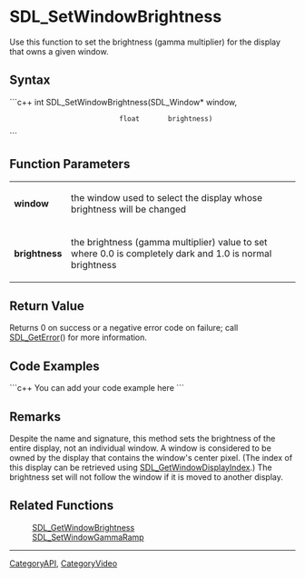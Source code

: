 <!-- pragma section-numbers off -->
<!-- pragma camelcase off -->

= SDL_SetWindowBrightness =
Use this function to set the brightness (gamma multiplier) for the display that owns a given window.


== Syntax ==
```c++
int SDL_SetWindowBrightness(SDL_Window* window,
                            float       brightness)
```

== Function Parameters ==
{|
|'''window'''
|the window used to select the display whose brightness will be changed
|-
|'''brightness'''
|the brightness (gamma multiplier) value to set where 0.0 is completely dark and 1.0 is normal brightness
|}

== Return Value ==
Returns 0 on success or a negative error code on failure; call [[SDL_GetError]]() for more information.

== Code Examples ==
```c++
You can add your code example here
```

== Remarks ==
Despite the name and signature, this method sets the brightness of the entire display, not an individual window. A window is considered to be owned by the display that contains the window's center pixel. (The index of this display can be retrieved using [[SDL_GetWindowDisplayIndex]].) The brightness set will not follow the window if it is moved to another display.

== Related Functions ==
:[[SDL_GetWindowBrightness]]
:[[SDL_SetWindowGammaRamp]]

----
[[CategoryAPI]], [[CategoryVideo]]
